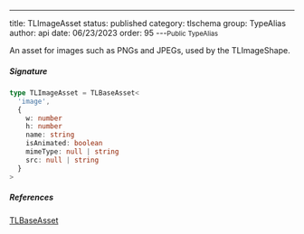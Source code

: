 ---
title: TLImageAsset
status: published
category: tlschema
group: TypeAlias
author: api
date: 06/23/2023
order: 95
---<Small>Public TypeAlias</Small>

An asset for images such as PNGs and JPEGs, used by the TLImageShape.


##### Signature


```ts
type TLImageAsset = TLBaseAsset<
  'image',
  {
    w: number
    h: number
    name: string
    isAnimated: boolean
    mimeType: null | string
    src: null | string
  }
>
```

##### References

[TLBaseAsset](/gen/tlschema/TLBaseAsset-interface)

